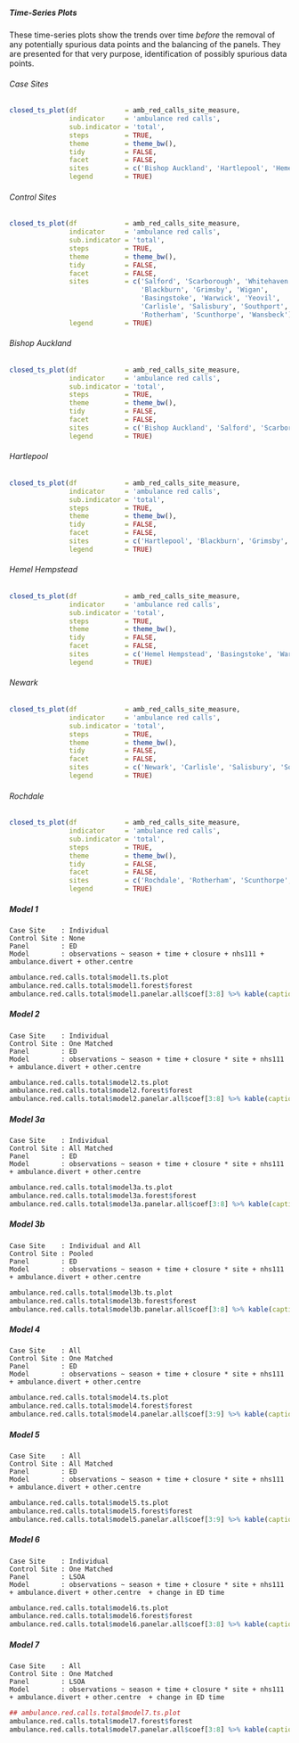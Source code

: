 ##### Time-Series Plots

These time-series plots show the trends over time *before* the removal of any potentially spurious data points and the balancing of the panels.  They are presented for that very purpose, identification of possibly spurious data points.

###### Case Sites

```r
closed_ts_plot(df            = amb_red_calls_site_measure,
               indicator     = 'ambulance red calls',
               sub.indicator = 'total',
               steps         = TRUE,
               theme         = theme_bw(),
               tidy          = FALSE,
               facet         = FALSE,
               sites         = c('Bishop Auckland', 'Hartlepool', 'Hemel Hempstead', 'Newark', 'Rochdale'),
               legend        = TRUE)
```

###### Control Sites

```r
closed_ts_plot(df            = amb_red_calls_site_measure,
               indicator     = 'ambulance red calls',
               sub.indicator = 'total',
               steps         = TRUE,
               theme         = theme_bw(),
               tidy          = FALSE,
               facet         = FALSE,
               sites         = c('Salford', 'Scarborough', 'Whitehaven',
                                 'Blackburn', 'Grimsby', 'Wigan',
                                 'Basingstoke', 'Warwick', 'Yeovil',
                                 'Carlisle', 'Salisbury', 'Southport',
                                 'Rotherham', 'Scunthorpe', 'Wansbeck'),
               legend        = TRUE)
```

###### Bishop Auckland

```r
closed_ts_plot(df            = amb_red_calls_site_measure,
               indicator     = 'ambulance red calls',
               sub.indicator = 'total',
               steps         = TRUE,
               theme         = theme_bw(),
               tidy          = FALSE,
               facet         = FALSE,
               sites         = c('Bishop Auckland', 'Salford', 'Scarborough', 'Whitehaven'),
               legend        = TRUE)
```

###### Hartlepool

```r
closed_ts_plot(df            = amb_red_calls_site_measure,
               indicator     = 'ambulance red calls',
               sub.indicator = 'total',
               steps         = TRUE,
               theme         = theme_bw(),
               tidy          = FALSE,
               facet         = FALSE,
               sites         = c('Hartlepool', 'Blackburn', 'Grimsby', 'Wigan'),
               legend        = TRUE)
```

###### Hemel Hempstead

```r
closed_ts_plot(df            = amb_red_calls_site_measure,
               indicator     = 'ambulance red calls',
               sub.indicator = 'total',
               steps         = TRUE,
               theme         = theme_bw(),
               tidy          = FALSE,
               facet         = FALSE,
               sites         = c('Hemel Hempstead', 'Basingstoke', 'Warwick', 'Yeovil'),
               legend        = TRUE)
```

###### Newark

```r
closed_ts_plot(df            = amb_red_calls_site_measure,
               indicator     = 'ambulance red calls',
               sub.indicator = 'total',
               steps         = TRUE,
               theme         = theme_bw(),
               tidy          = FALSE,
               facet         = FALSE,
               sites         = c('Newark', 'Carlisle', 'Salisbury', 'Southport'),
               legend        = TRUE)
```

###### Rochdale

```r
closed_ts_plot(df            = amb_red_calls_site_measure,
               indicator     = 'ambulance red calls',
               sub.indicator = 'total',
               steps         = TRUE,
               theme         = theme_bw(),
               tidy          = FALSE,
               facet         = FALSE,
               sites         = c('Rochdale', 'Rotherham', 'Scunthorpe', 'Wansbeck'),
               legend        = TRUE)
```


##### Model 1
`Case Site    : Individual`\
`Control Site : None`\
`Panel        : ED`\
`Model        : observations ~ season + time + closure + nhs111 + ambulance.divert + other.centre `\

```r
ambulance.red.calls.total$model1.ts.plot
ambulance.red.calls.total$model1.forest$forest
ambulance.red.calls.total$model1.panelar.all$coef[3:8] %>% kable(caption = ambulance.red.calls.total$model1.panelar.all$caption)
```

##### Model 2

`Case Site    : Individual`\
`Control Site : One Matched`\
`Panel        : ED`\
`Model        : observations ~ season + time + closure * site + nhs111 + ambulance.divert + other.centre `\

```r
ambulance.red.calls.total$model2.ts.plot
ambulance.red.calls.total$model2.forest$forest
ambulance.red.calls.total$model2.panelar.all$coef[3:8] %>% kable(caption = ambulance.red.calls.total$model2.panelar.all$caption)
```

##### Model 3a

`Case Site    : Individual`\
`Control Site : All Matched`\
`Panel        : ED`\
`Model        : observations ~ season + time + closure * site + nhs111 + ambulance.divert + other.centre `\

```r
ambulance.red.calls.total$model3a.ts.plot
ambulance.red.calls.total$model3a.forest$forest
ambulance.red.calls.total$model3a.panelar.all$coef[3:8] %>% kable(caption = ambulance.red.calls.total$model3a.panelar.all$caption)
```


##### Model 3b

`Case Site    : Individual and All`\
`Control Site : Pooled`\
`Panel        : ED`\
`Model        : observations ~ season + time + closure * site + nhs111 + ambulance.divert + other.centre`\

```r
ambulance.red.calls.total$model3b.ts.plot
ambulance.red.calls.total$model3b.forest$forest
ambulance.red.calls.total$model3b.panelar.all$coef[3:8] %>% kable(caption = ambulance.red.calls.total$model3b.panelar.all$caption)
```

##### Model 4

`Case Site    : All`\
`Control Site : One Matched`\
`Panel        : ED`\
`Model        : observations ~ season + time + closure * site + nhs111 + ambulance.divert + other.centre `\

```r
ambulance.red.calls.total$model4.ts.plot
ambulance.red.calls.total$model4.forest$forest
ambulance.red.calls.total$model4.panelar.all$coef[3:9] %>% kable(caption = ambulance.red.calls.total$model4.panelar.all$caption)
```

##### Model 5

`Case Site    : All`\
`Control Site : All Matched`\
`Panel        : ED`\
`Model        : observations ~ season + time + closure * site + nhs111 + ambulance.divert + other.centre `\


```r
ambulance.red.calls.total$model5.ts.plot
ambulance.red.calls.total$model5.forest$forest
ambulance.red.calls.total$model5.panelar.all$coef[3:9] %>% kable(caption = ambulance.red.calls.total$model5.panelar.all$caption)
```

##### Model 6

`Case Site    : Individual`\
`Control Site : One Matched`\
`Panel        : LSOA`\
`Model        : observations ~ season + time + closure * site + nhs111 + ambulance.divert + other.centre  + change in ED time`\

```r
ambulance.red.calls.total$model6.ts.plot
ambulance.red.calls.total$model6.forest$forest
ambulance.red.calls.total$model6.panelar.all$coef[3:8] %>% kable(caption = ambulance.red.calls.total$model6.panelar.all$caption)
```

##### Model 7

`Case Site    : All`\
`Control Site : One Matched`\
`Panel        : LSOA`\
`Model        : observations ~ season + time + closure * site + nhs111 + ambulance.divert + other.centre  + change in ED time`\

```r
## ambulance.red.calls.total$model7.ts.plot
ambulance.red.calls.total$model7.forest$forest
ambulance.red.calls.total$model7.panelar.all$coef[3:8] %>% kable(caption = ambulance.red.calls.total$model7.panelar.all$caption)
```
